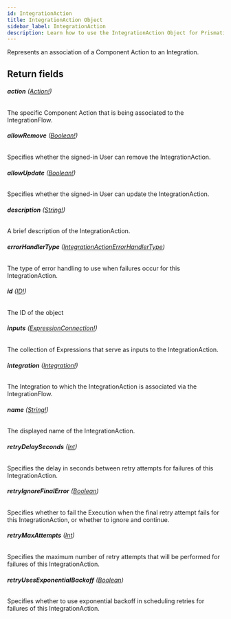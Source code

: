 ```yaml
---
id: IntegrationAction
title: IntegrationAction Object
sidebar_label: IntegrationAction
description: Learn how to use the IntegrationAction Object for Prismatic's API.
---
```


Represents an association of a Component Action to an Integration.

## Return fields

###### <b>action</b> ([Action!](api/schema/object/Action.mdx))

The specific Component Action that is being associated to the IntegrationFlow.

###### <b>allowRemove</b> ([Boolean!](api/schema/scalar/Boolean.mdx))

Specifies whether the signed-in User can remove the IntegrationAction.

###### <b>allowUpdate</b> ([Boolean!](api/schema/scalar/Boolean.mdx))

Specifies whether the signed-in User can update the IntegrationAction.

###### <b>description</b> ([String!](api/schema/scalar/String.mdx))

A brief description of the IntegrationAction.

###### <b>errorHandlerType</b> ([IntegrationActionErrorHandlerType](api/schema/enum/IntegrationActionErrorHandlerType.mdx))

The type of error handling to use when failures occur for this IntegrationAction.

###### <b>id</b> ([ID!](api/schema/scalar/ID.mdx))

The ID of the object

###### <b>inputs</b> ([ExpressionConnection!](api/schema/object/ExpressionConnection.mdx))

The collection of Expressions that serve as inputs to the IntegrationAction.

###### <b>integration</b> ([Integration!](api/schema/object/Integration.mdx))

The Integration to which the IntegrationAction is associated via the IntegrationFlow.

###### <b>name</b> ([String!](api/schema/scalar/String.mdx))

The displayed name of the IntegrationAction.

###### <b>retryDelaySeconds</b> ([Int](api/schema/scalar/Int.mdx))

Specifies the delay in seconds between retry attempts for failures of this IntegrationAction.

###### <b>retryIgnoreFinalError</b> ([Boolean](api/schema/scalar/Boolean.mdx))

Specifies whether to fail the Execution when the final retry attempt fails for this IntegrationAction, or whether to ignore and continue.

###### <b>retryMaxAttempts</b> ([Int](api/schema/scalar/Int.mdx))

Specifies the maximum number of retry attempts that will be performed for failures of this IntegrationAction.

###### <b>retryUsesExponentialBackoff</b> ([Boolean](api/schema/scalar/Boolean.mdx))

Specifies whether to use exponential backoff in scheduling retries for failures of this IntegrationAction.
